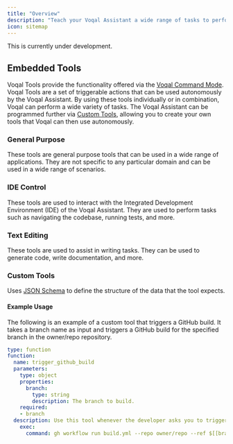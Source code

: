 ```yaml
---
title: "Overview"
description: "Teach your Voqal Assistant a wide range of tasks to perform autonomously"
icon: sitemap
---
```


<Warning>This is currently under development.</Warning>

## Embedded Tools

Voqal Tools provide the functionality offered via the [Voqal Command Mode](/prompting/command/voqal). Voqal Tools are a set of
triggerable actions that can be used autonomously by the Voqal Assistant. By using these tools individually or in
combination, Voqal can perform a wide variety of tasks. The Voqal Assistant can be programmed further via
[Custom Tools](#custom-tools), allowing you to create your own tools that Voqal can then use autonomously.

### General Purpose

These tools are general purpose tools that can be used in a wide range of applications.
They are not specific to any particular domain and can be used in a wide range of scenarios.

### IDE Control

These tools are used to interact with the Integrated Development Environment (IDE) of the Voqal Assistant.
They are used to perform tasks such as navigating the codebase, running tests, and more.

### Text Editing

These tools are used to assist in writing tasks. They can be used to generate code, write documentation, and more.

### Custom Tools

Uses [JSON Schema](https://json-schema.org/) to define the structure of the data that the tool expects.

#### Example Usage

The following is an example of a custom tool that triggers a GitHub build. It takes a branch name as input
and triggers a GitHub build for the specified branch in the owner/repo repository.

```yaml
type: function
function:
  name: trigger_github_build
  parameters:
    type: object
    properties:
      branch:
        type: string
        description: The branch to build.
    required:
    - branch
  description: Use this tool whenever the developer asks you to trigger a github build.
    exec:
      command: gh workflow run build.yml --repo owner/repo --ref $[[branch]]
```
